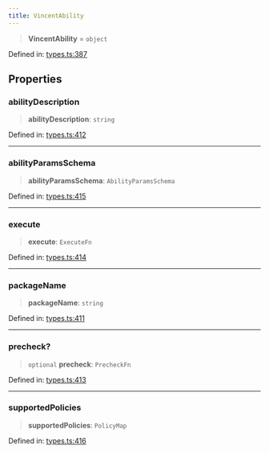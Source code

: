 ```yaml
---
title: VincentAbility
---
```


> **VincentAbility** = `object`

Defined in: [types.ts:387](https://github.com/LIT-Protocol/Vincent/blob/24971b3553e0b3a0f81730455f8a1892791091ad/packages/libs/ability-sdk/src/lib/types.ts#L387)

## Properties

### abilityDescription

> **abilityDescription**: `string`

Defined in: [types.ts:412](https://github.com/LIT-Protocol/Vincent/blob/24971b3553e0b3a0f81730455f8a1892791091ad/packages/libs/ability-sdk/src/lib/types.ts#L412)

***

### abilityParamsSchema

> **abilityParamsSchema**: `AbilityParamsSchema`

Defined in: [types.ts:415](https://github.com/LIT-Protocol/Vincent/blob/24971b3553e0b3a0f81730455f8a1892791091ad/packages/libs/ability-sdk/src/lib/types.ts#L415)

***

### execute

> **execute**: `ExecuteFn`

Defined in: [types.ts:414](https://github.com/LIT-Protocol/Vincent/blob/24971b3553e0b3a0f81730455f8a1892791091ad/packages/libs/ability-sdk/src/lib/types.ts#L414)

***

### packageName

> **packageName**: `string`

Defined in: [types.ts:411](https://github.com/LIT-Protocol/Vincent/blob/24971b3553e0b3a0f81730455f8a1892791091ad/packages/libs/ability-sdk/src/lib/types.ts#L411)

***

### precheck?

> `optional` **precheck**: `PrecheckFn`

Defined in: [types.ts:413](https://github.com/LIT-Protocol/Vincent/blob/24971b3553e0b3a0f81730455f8a1892791091ad/packages/libs/ability-sdk/src/lib/types.ts#L413)

***

### supportedPolicies

> **supportedPolicies**: `PolicyMap`

Defined in: [types.ts:416](https://github.com/LIT-Protocol/Vincent/blob/24971b3553e0b3a0f81730455f8a1892791091ad/packages/libs/ability-sdk/src/lib/types.ts#L416)
